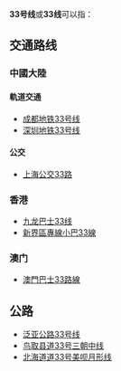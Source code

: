 {{线路名消歧义}}
'''33号线'''或'''33线'''可以指：

==交通路线==
===中國大陸===
====軌道交通====
* [[成都地铁33号线|成都地铁33号线]]
* [[深圳地铁33号线|深圳地铁33号线]]
====公交====
* [[上海公交33路|上海公交33路]]
===香港===
* [[九龙巴士33线|九龙巴士33线]]
* [[新界區專線小巴33線|新界區專線小巴33線]]
=== 澳门 ===
* [[澳門巴士33路線|澳門巴士33路線]]

==公路==
* [[泛亚公路33号线|泛亚公路33号线]]
* [[鸟取县道33号三朝中线|鸟取县道33号三朝中线]]
* [[北海道道33号美呗月形线|北海道道33号美呗月形线]]

{{disambig|cat=四字路线名消歧义}}